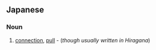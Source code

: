 {{also|って}}
==Japanese==

===Noun===
{{ja-noun|h|rom=tsute}}

# {{ja-def|伝}} [[connection]], [[pull]] - (''though usually written in Hiragana'')